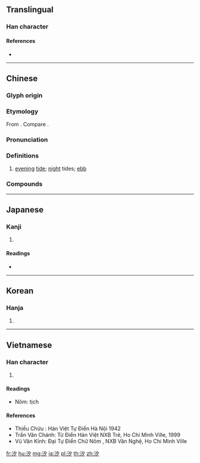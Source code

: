 ==Translingual==

===Han character===
{{Han char|rn=85|rad=水|as=03|sn=6|four=37120|canj=ENI|ids=⿰氵夕}}

====References====
* {{Han ref|kx=0605.030|dkj=17122|dj=0998.120|hdz=31554.020|uh=6C50|ud=27728|bh=A6C1|bd=42689}}

----

==Chinese==
{{zh-forms}}

===Glyph origin===
{{Han compound|水|夕|alt1=氵|ls=psc|c1=s|c2=p}}

===Etymology===
From {{zh-l|夕|evening}}. Compare {{zh-l|潮|morning tide; tide}}.

===Pronunciation===
{{zh-pron
|m=汐
|c=zik6
|h=pfs=
|md=
|mn=
|w=5xxiq
|mc=y
|oc=y
|cat=n
}}

===Definitions===
{{zh-hanzi}}

# [[evening]] [[tide]]; [[night]] tides; [[ebb]]
#: {{zh-x|潮汐|morning and evening tides; tide, wave}}

===Compounds===
{{zh-der|汐止|潮汐|潮汐預報}}

----

==Japanese==

===Kanji===
{{ja-kanji|grade=|rs=水03}}

# {{defn|lang=ja|sort=水03}}

====Readings====
* {{ja-readings|on=[[せき]] (seki)|kun=[[しお]] (shio), [[うしお]] (ushio)}}

----

==Korean==

===Hanja===
{{ko-hanja|hangeul=석|eumhun=|rv=seok|mr=sŏk|y=sek}}

# {{defn|lang=ko|sort=水03}}

----

==Vietnamese==

===Han character===
{{vi-hantu|tịch|rs=水03}}

# {{defn|lang=vi|sort=水03}}

====Readings====
* Nôm: tịch

====References====
* Thiều Chửu : Hán Việt Tự Điển Hà Nội 1942
* Trần Văn Chánh: Từ Điển Hán Việt NXB Trẻ, Ho Chi Minh Ville, 1999
* Vũ Văn Kính: Đại Tự Điển Chữ Nôm , NXB Văn Nghệ, Ho Chi Minh Ville

[[fr:汐]]
[[hu:汐]]
[[mg:汐]]
[[ja:汐]]
[[pl:汐]]
[[th:汐]]
[[zh:汐]]
